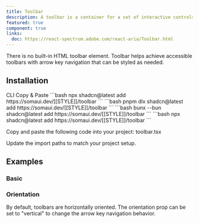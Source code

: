 ```yaml
---
title: Toolbar
description: A toolbar is a container for a set of interactive controls, such as buttons, dropdown menus, or checkboxes, with arrow key navigation.
featured: true
component: true
links:
  doc: https://react-spectrum.adobe.com/react-aria/Toolbar.html
---
```


There is no built-in HTML toolbar element. Toolbar helps achieve accessible toolbars with arrow key navigation that can be styled as needed.

<ComponentPreview name="toolbar-demo" />

## Installation

<Tabs defaultValue="cli">

<TabsList>
  <TabsTrigger value="cli">CLI</TabsTrigger>
  <TabsTrigger value="manual">Copy & Paste</TabsTrigger>
</TabsList>

<TabsContent value="cli">

<PackageManagerTabs>
  <PackageManagerContent value="npm">
    ```bash
    npx shadcn@latest add https://somaui.dev/[[STYLE]]/toolbar
    ```
  </PackageManagerContent>
  <PackageManagerContent value="pnpm">
    ```bash
    pnpm dlx shadcn@latest add https://somaui.dev/[[STYLE]]/toolbar
    ```

  </PackageManagerContent>
  <PackageManagerContent value="bun">
    ```bash
    bunx --bun shadcn@latest add https://somaui.dev/[[STYLE]]/toolbar
    ```
  </PackageManagerContent>
  <PackageManagerContent value="yarn">
    ```bash 
    npx shadcn@latest add https://somaui.dev/[[STYLE]]/toolbar
    ```
  </PackageManagerContent>
</PackageManagerTabs>

</TabsContent>

<TabsContent value="manual">

<Steps>

<Step>Copy and paste the following code into your project: toolbar.tsx</Step>

<ComponentSource name="toolbar" />

<Step>Update the import paths to match your project setup.</Step>

</Steps>

</TabsContent>

</Tabs>

## Examples

### Basic

<ComponentPreview name="toolbar-demo" />

### Orientation

By default, toolbars are horizontally oriented. The orientation prop can be set to "vertical" to change the arrow key navigation behavior.

<ComponentPreview name="toolbar-vertical" />
